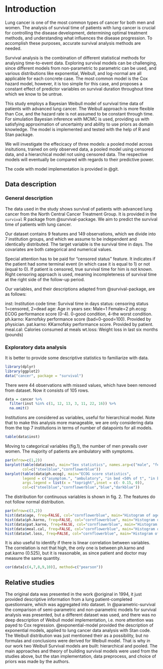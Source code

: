 # Introduction

Lung cancer is one of the most common types of cancer for both men and women. The analysis of survival time of patients with lung cancer is crucial for controlling the disease development, determining optimal treatment methods, and understanding what influences the disease progression. To accomplish these purposes, accurate survival analysis methods are needed.

Survival analysis is the combination of different statistical methods for analysing time-to-event data. Exploring survival models can be challenging, since different models from non-parametric to parametric can be used, and various distributions like exponential, Weibull, and log-normal are all applicable for each concrete case. The most common model is the Cox hazard model, however, it is too simple for this case, and proposes a constant effect of predictor variables on survival duration throughout time which we know to be untrue.

This study employs a Bayesian Weibull model of survival time data of patients with advanced lung cancer. The Weibull approach is more flexible than Cox, and the hazard rate is not assumed to be constant through time. For simulation Bayesian inference with MCMC is used, providing us with satisfying approximation of uncertainty and ability to use priors as domain knowledge. The model is implemented and tested with the help of R and Stan package.

We will investigate the effecicacy of three models: a pooled model across insitutions, trained on only observed data, a pooled model using censored data, and a hierarchical model not using censored data. The respective models will eventually be compared with regards to their predictive power.

The code with model implementation is provided in @git.

## Data description

### General description

The data used in the study shows survival of patients with advanced lung cancer from the North Central Cancer Treatment Group. It is provided in the `survival` R package from @survival-package. We aim to predict the survival time of patients with lung cancer.

Our dataset contains 9 features and 149 observations, which we divide into 7 institution groups, and which we assume to be independent and identically distributed. The target variable is the survival time in days. The covariates are both categorical and numerical values.

Special attention has to be paid for "censored status" feature. It indicates if the patient had some terminal event (in which case it is equal to $1$) or not (equal to $0$). If patient is censored, true survival time for him is not known. Right censoring approach is used, meaning incompleteness of survival time at the right side of the follow-up period.

Our variables, and their descriptions adapted from @survival-package, are as follows:

inst:	Institution code
time:	Survival time in days
status:	censoring status 1=censored, 2=dead
age:	Age in years
sex:	Male=1 Female=2
ph.ecog:	ECOG performance score (0-4). 0-good condition, 4-the worst condition.
ph.karno:	Karnofsky performance score (bad=0-good=100). Provided by physician.
pat.karno:	KKarnofsky performance score. Provided by patient.
meal.cal:	Calories consumed at meals
wt.loss:	Weight loss in last six months (pounds)

### Exploratory data analysis

It is better to provide some descriptive statistics to familiarize with data.

```r
library(dplyr)
library(ggplot2)
data("cancer", package = "survival")
```

There were 44 observations with missed values, which have been removed from dataset.
Now it consists of 105 rows.

```r
data = cancer %>% 
  filter(inst %in% c(1, 12, 13, 3, 11, 22, 16)) %>%
  na.omit()
```

Institutions are considered as variables, useful for hierarchical model. Note that to make this analysis more manageable, we are only considering data from the top 7 institutions in terms of number of datapoints for all models.

```r
table(data$inst)
```

Moving to categorical variables (fig.1), the number of men prevails over women. The majority of patients are ambulatory with symptoms.

```r
par(mfrow=c(1,2))
barplot(table(data$sex), main="Sex statistics", names.arg=c("male", "female"),
        col=c("steelblue","cornflowerblue"))
barplot(table(data$ph.ecog), main="ECOG score statistics",
        legend = c("asymptom.", "ambulatory", "in bed <50% of t", "in bed >50% of t"),
        args.legend = list(x = "topright",inset = c(- 0.15, 0)),
        col=c("steelblue","cornflowerblue","blue","darkblue"))
```

The distribution for continuous variables is shown in fig. 2. The features do not follow normal distribution.

```r
par(mfrow=c(3,2))
hist(data$age, freq=FALSE, col="cornflowerblue", main="Histogram of age",xlab="")
hist(data$ph.karno, freq=FALSE, col="cornflowerblue", main="Histogram of ph.karno",xlab="")
hist(data$pat.karno, freq=FALSE, col="cornflowerblue", main="Histogram of pat.karno",xlab="")
hist(data$meal.cal, freq=FALSE, col="cornflowerblue", main="Histogram of meal.cal",xlab="")
hist(data$wt.loss, freq=FALSE, col="cornflowerblue", main="Histogram of wt.loss",xlab="")
```

It is also useful to identify if there is linear correlation between variables. The correlation is not that high, the only one is between ph.karno and pat.karno (0.525), but it is reasonable, as since patient and doctor may measure the same quantity.

```r
cor(data[c(4,7,8,9,10)], method=c("pearson"))
```

## Relative studies

The original data was presented in the work @original in 1994, it just provided descriptive information from a lung patient-completed questionnaire, which was aggregated into dataset.  In @parametric-survival the comparison of semi-parametric and non-parametric models for survival analysis was presented, but a different dataset was used, and there was no deep description of Weibull model implementation, i.e. more attention was payed to Cox regression. @exponential-model provided the description of exponential models, applied to lung cancer data analysis with Stan code. The Weibull distribution was just mentioned their as a possibility, but no formulas and conclusions were derived for Weibull model. That is why in our work two Weibull Survival models are built: hierarchical and pooled. The main approaches and theory of building survival models were used from the studies above, but the stan implementation, data preprocess, and choice of priors was made by the authors. 
